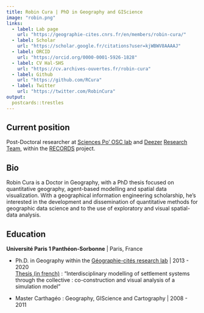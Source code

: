 ```yaml
---
title: Robin Cura | PhD in Geography and GIScience
image: "robin.png"
links:
  - label: Lab page
    url: "https://geographie-cites.cnrs.fr/en/members/robin-cura/"
  - label: Scholar
    url: "https://scholar.google.fr/citations?user=kjWBWV8AAAAJ"
  - label: ORCID
    url: "https://orcid.org/0000-0001-5926-1828"
  - label: CV Hal-SHS
    url: "https://cv.archives-ouvertes.fr/robin-cura"
  - label: Github
    url: "https://github.com/RCura"
  - label: Twitter
    url: "https://twitter.com/RobinCura"
output:
  postcards::trestles
---
```

<head>
<!-- Global site tag (gtag.js) - Google Analytics -->
<script async src="https://www.googletagmanager.com/gtag/js?id=G-77VBTQ6L3T"></script>
<script>
  window.dataLayer = window.dataLayer || [];
  function gtag(){dataLayer.push(arguments);}
  gtag('js', new Date());

  gtag('config', 'G-77VBTQ6L3T');
</script>
</head>

## Current position

Post-Doctoral researcher at [Sciences Po' OSC lab](https://www.sciencespo.fr/osc/en.html) and [Deezer](www.deezer.com) [Research Team](https://research.deezer.com/), within the [RECORDS](https://records.huma-num.fr/) project.

## Bio

Robin Cura is a Doctor in Geography, with a PhD thesis focused on quantitative geography, agent-based modelling and spatial data visualization.
With a geographical information engineering scholarship, he's interested in the development and dissemination of quantitative methods for geographic data science and to the use of exploratory and visual spatial-data analysis.

## Education

**Université Paris 1 Panthéon-Sorbonne** | Paris, France

- Ph.D. in Geography within the [Géographie-cités research lab](https://geographie-cites.cnrs.fr) | 2013 - 2020 <br>
[Thesis (in french)](https://tel.archives-ouvertes.fr/tel-02944405) : "Interdisciplinary modelling of settlement systems through the collective : co-construction and visual analysis of a simulation model"

- Master Carthagéo : Geography, GIScience and Cartography | 2008 - 2011
